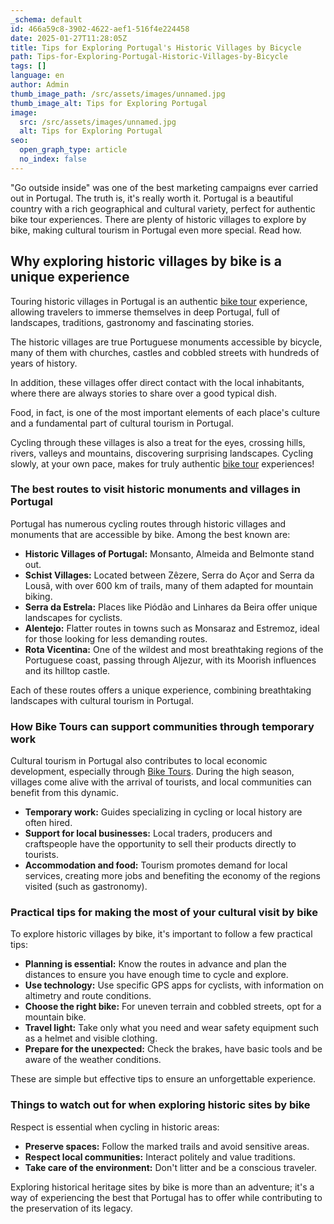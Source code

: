 ```yaml
---
_schema: default
id: 466a59c8-3902-4622-aef1-516f4e224458
date: 2025-01-27T11:28:05Z
title: Tips for Exploring Portugal's Historic Villages by Bicycle
path: Tips-for-Exploring-Portugal-Historic-Villages-by-Bicycle
tags: []
language: en
author: Admin
thumb_image_path: /src/assets/images/unnamed.jpg
thumb_image_alt: Tips for Exploring Portugal
image:
  src: /src/assets/images/unnamed.jpg
  alt: Tips for Exploring Portugal
seo:
  open_graph_type: article
  no_index: false
---
```

"Go outside inside" was one of the best marketing campaigns ever carried out in
Portugal. The truth is, it's really worth it. Portugal is a beautiful country
with a rich geographical and cultural variety, perfect for authentic bike tour
experiences. There are plenty of historic villages to explore by bike, making
cultural tourism in Portugal even more special. Read how.

## Why exploring historic villages by bike is a unique experience

Touring historic villages in Portugal is an authentic [bike tour](https://topbiketoursportugal.com/) experience, allowing travelers to immerse themselves in deep Portugal, full of landscapes, traditions, gastronomy and fascinating stories.

The historic villages are true Portuguese monuments accessible by bicycle, many
of them with churches, castles and cobbled streets with hundreds of years of
history.

In addition, these villages offer direct contact with the local inhabitants,
where there are always stories to share over a good typical dish.

Food, in fact, is one of the most important elements of each place's culture and
a fundamental part of cultural tourism in Portugal.

Cycling through these villages is also a treat for the eyes, crossing hills,
rivers, valleys and mountains, discovering surprising landscapes. Cycling
slowly, at your own pace, makes for truly authentic [bike tour](https://topbiketoursportugal.com/) experiences!

### The best routes to visit historic monuments and villages in Portugal

Portugal has numerous cycling routes through historic villages and monuments
that are accessible by bike. Among the best known are:

* **Historic Villages of Portugal:** Monsanto, Almeida and Belmonte stand out.
* **Schist Villages:** Located between Zêzere, Serra do Açor and Serra da Lousã,
  with over 600 km of trails, many of them adapted for mountain biking.
* **Serra da Estrela:** Places like Piódão and Linhares da Beira offer unique
  landscapes for cyclists.
* **Alentejo:** Flatter routes in towns such as Monsaraz and Estremoz, ideal for
  those looking for less demanding routes.
* **Rota Vicentina:** One of the wildest and most breathtaking regions of the
  Portuguese coast, passing through Aljezur, with its Moorish influences and its
  hilltop castle.

Each of these routes offers a unique experience, combining breathtaking
landscapes with cultural tourism in Portugal.

### How Bike Tours can support communities through temporary work

Cultural tourism in Portugal also contributes to local economic development,
especially through [Bike Tours](https://topbiketoursportugal.com/). During the high season, villages come alive with the arrival of tourists, and local communities can benefit from this dynamic.

* **Temporary work:** Guides specializing in cycling or local history are often
  hired.
* **Support for local businesses:** Local traders, producers and craftspeople
  have the opportunity to sell their products directly to tourists.
* **Accommodation and food:** Tourism promotes demand for local services,
  creating more jobs and benefiting the economy of the regions visited (such as
  gastronomy).

### Practical tips for making the most of your cultural visit by bike

To explore historic villages by bike, it's important to follow a few practical
tips:

* **Planning is essential:** Know the routes in advance and plan the distances
  to ensure you have enough time to cycle and explore.
* **Use technology:** Use specific GPS apps for cyclists, with information on
  altimetry and route conditions.
* **Choose the right bike:** For uneven terrain and cobbled streets, opt for a
  mountain bike.
* **Travel light:** Take only what you need and wear safety equipment such as a
  helmet and visible clothing.
* **Prepare for the unexpected:** Check the brakes, have basic tools and be
  aware of the weather conditions.

These are simple but effective tips to ensure an unforgettable experience.

### Things to watch out for when exploring historic sites by bike

Respect is essential when cycling in historic areas:

* **Preserve spaces:** Follow the marked trails and avoid sensitive areas.
* **Respect local communities:** Interact politely and value traditions.
* **Take care of the environment:** Don't litter and be a conscious traveler.

Exploring historical heritage sites by bike is more than an adventure; it's a
way of experiencing the best that Portugal has to offer while contributing to
the preservation of its legacy.